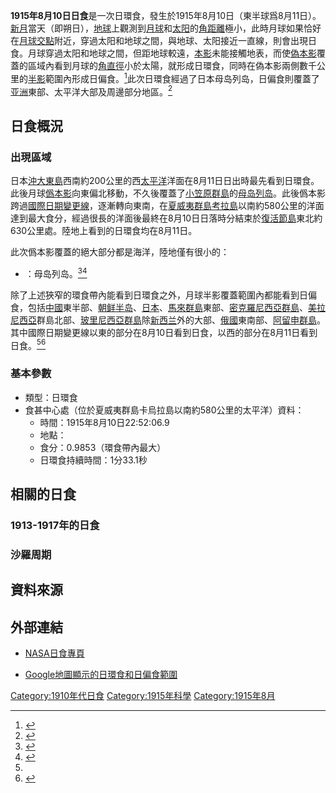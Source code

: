 {{Infobox Solar eclipse
| Year        = 1915
| Month       = 8
| Day         = 10
| Type        = 日環食
| Image       = SE1915Aug10A.png
| Image size  = 200px
| Image intro = 1915年8月10日日環食路徑圖
  <!--   日食資料   -->
| Gamma       = 0.0124
| Mag         = 0.9853
| Saros       = 134
| Saros total = 71
| Saros seq   = 38
  <!--     食甚     -->
| Duration    = 1分33.1秒
| Location    = [[夏威夷群島|夏威夷群島]][[考拉岛_(美国)|考拉島]]以南約580公里的[[太平洋|太平洋]]
| Coords      = {{coord|16|26.4|N|161|24.3|W}}
| Width       = 52.1公里
  <!--   開始時間   -->
| Partial     = 
| Start type  = 
| Centre      = 
| Greatest    = 22:52:06.9
  <!--     倒數     -->
| hour        = 22
| minute      = 52
| second      = 6.9
| Duration_s  = 
}}
'''1915年8月10日日食'''是一次日環食，發生於1915年8月10日（東半球爲8月11日）。[[新月|新月]]當天（即朔日），[[地球|地球]]上觀測到[[月球|月球]]和[[太阳|太阳]]的[[角距離|角距離]]極小，此時月球如果恰好在[[月球交點|月球交點]]附近，穿過太阳和地球之間，與地球、太阳接近一直線，則會出現日食。月球穿過太阳和地球之間，但距地球較遠，[[本影|本影]]未能接觸地表，而使[[偽本影|偽本影]]覆蓋的區域內看到月球的[[角直徑|角直徑]]小於太陽，就形成日環食，同時在偽本影兩側數千公里的[[半影|半影]]範圍內形成日偏食。<ref name="astron">{{cite web|author=樊忠玉|title=日（月）食|url=http://www.astron.ac.cn/bencandy-51-1630-1.htm|publisher=中国天文科普网|accessdate=2016-04-01|archive-date=2014-09-17|archive-url=https://web.archive.org/web/20140917080048/http://www.astron.ac.cn/bencandy-51-1630-1.htm|dead-url=no}}</ref>此次日環食經過了日本母岛列岛，日偏食則覆蓋了[[亚洲|亚洲]]東部、太平洋大部及周邊部分地區。<ref name="NASAGIF">{{cite web|author=Fred Espenak|title=Annular Solar Eclipse of 1915 Aug 10|url=http://eclipse.gsfc.nasa.gov/SEplot/SEplot1901/SE1915Aug10A.GIF|publisher=NASA Eclipse Web Site|accessdate=2016-04-01|archive-date=2020-10-23|archive-url=https://web.archive.org/web/20201023073321/https://eclipse.gsfc.nasa.gov/SEplot/SEplot1901/SE1915Aug10A.GIF|dead-url=no}}{{en}}</ref>

== 日食概況 ==
=== 出現區域 ===
日本[[沖大東島|沖大東島]]西南約200公里的西[[太平洋|太平洋]]洋面在8月11日日出時最先看到日環食。此後月球[[僞本影|僞本影]]向東偏北移動，不久後覆蓋了[[小笠原群島|小笠原群島]]的[[母岛列岛|母岛列岛]]。此後僞本影跨過[[國際日期變更線|國際日期變更線]]，逐漸轉向東南，在[[夏威夷群島|夏威夷群島]][[考拉岛_(美国)|考拉島]]以南約580公里的洋面達到最大食分，經過很長的洋面後最終在8月10日日落時分結束於[[復活節島|復活節島]]東北約630公里處。陸地上看到的日環食均在8月11日。

此次僞本影覆蓋的絕大部分都是海洋，陸地僅有很小的：
*{{JPN-EMP}}：母岛列岛。<ref>{{cite web|author=Fred Espenak|title=Annular Solar Eclipse of 1915 Aug 10 - Google Maps and Solar Eclipse Paths|url=http://eclipse.gsfc.nasa.gov/SEgoogle/SEgoogle1901/SE1915Aug10Agoogle.html|publisher=NASA Eclipse Web Site|accessdate=2016-04-01|archive-date=2020-10-23|archive-url=https://web.archive.org/web/20201023061643/https://eclipse.gsfc.nasa.gov/SEgoogle/SEgoogle1901/SE1915Aug10Agoogle.html|dead-url=no}}{{en}}</ref><ref>{{cite web|author=Xavier M. Jubier|title=Eclipse Annulaire de Soleil du 10 août 1915 - Cartographie Interactive Google (1915 August 10 Annular Solar Eclipse - Interactive Google Map)|url=http://xjubier.free.fr/site_pages/solar_eclipses/xSE_GoogleMap3.php?Ecl=+19150810|accessdate=2016-04-01|archive-date=2016-10-26|archive-url=https://web.archive.org/web/20161026163759/http://xjubier.free.fr/site_pages/solar_eclipses/xSE_GoogleMap3.php?Ecl=+19150810|dead-url=no}}{{fr}}{{en}}</ref>

除了上述狹窄的環食帶內能看到日環食之外，月球半影覆蓋範圍內都能看到日偏食，包括[[中國|中國]]東半部、[[朝鲜半岛|朝鲜半岛]]、[[日本|日本]]、[[馬來群島|馬來群島]]東部、[[密克羅尼西亞群島|密克羅尼西亞群島]]、[[美拉尼西亞|美拉尼西亞]]群島北部、[[玻里尼西亞群島|玻里尼西亞群島]]除[[新西兰|新西兰]]外的大部、[[俄羅斯帝國|俄國]]東南部、[[阿留申群島|阿留申群島]]。其中國際日期變更線以東的部分在8月10日看到日食，以西的部分在8月11日看到日食。<ref name="NASAGIF"/><ref>{{cite web|author=Fred Espenak|title=Catalog of Solar Eclipses (1901 to 2000)|url=http://eclipse.gsfc.nasa.gov/SEcat5/SE1901-2000.html|publisher=NASA Eclipse Web Site|accessdate=2016-04-01|archive-date=2017-12-28|archive-url=https://web.archive.org/web/20171228100215/https://eclipse.gsfc.nasa.gov/SEcat5/SE1901-2000.html|dead-url=no}}{{en}}</ref>

=== 基本參數 ===
{{NoteUTC}}
* 類型：日環食
* 食甚中心處（位於夏威夷群島卡烏拉島以南約580公里的太平洋）資料：
** 時間：1915年8月10日22:52:06.9
** 地點：{{coord|16|26.4|N|161|24.3|W}}
** 食分：0.9853（環食帶內最大）
** 日環食持續時間：1分33.1秒

== 相關的日食 ==
=== 1913-1917年的日食 ===
{{Solar eclipse set 1913-1917}}

=== 沙羅周期 ===
{{Solar Saros series 134}}

== 資料來源 ==
{{reflist}}

== 外部連結 ==
{{日食主題}}
* [http://eclipse.gsfc.nasa.gov/solar.html NASA日食專頁]{{Wayback|url=http://eclipse.gsfc.nasa.gov/solar.html |date=20190108200537 }}{{en}}
{{Solar eclipse NASA reference|1901/SE1915Aug10A}}
* [http://xjubier.free.fr/site_pages/solar_eclipses/xSE_GoogleMap3.php?Ecl=+19150810 Google地圖顯示的日環食和日偏食範圍]{{Wayback|url=http://xjubier.free.fr/site_pages/solar_eclipses/xSE_GoogleMap3.php?Ecl=+19150810 |date=20161026163759 }}{{fr}}{{en}}

{{Solar eclipses
|nature=日環食
|previous=[[1915年2月14日日食|1915年2月14日日食]]|natureprevious=日環食
|previoussamenature=[[1915年2月14日日食|1915年2月14日日食]]
|next=[[1916年2月3日日食|1916年2月3日日食]]|naturenext=日全食
|nextsamenature=[[1916年7月30日日食|1916年7月30日日食]]
}}
{{日食}}

[[Category:1910年代日食|Category:1910年代日食]]
[[Category:1915年科學|Category:1915年科學]]
[[Category:1915年8月|Category:1915年8月]]